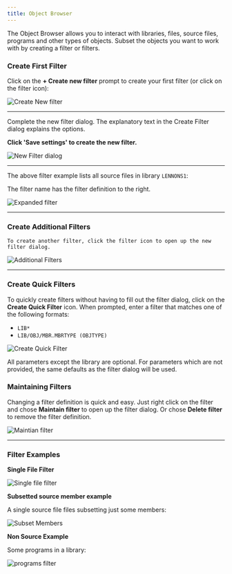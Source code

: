```yaml
---
title: Object Browser
---
```



The Object Browser allows you to interact with libraries, files, source files, programs and other types of objects. Subset the objects you want to work with by creating a filter or filters.

### Create First Filter

<CardGrid>
<Card>

Click on the **+ Create new filter** prompt to create your first filter (or click on the filter icon):

</Card><Card>

![Create New filter](../../../assets/Browser_03.png)

</Card></CardGrid>

---

<CardGrid>
<Card>

Complete the new filter dialog. The explanatory text in the Create Filter dialog explains the options.

**Click 'Save settings' to create the new filter.**

</Card><Card>

![New Filter dialog](../../../assets/Browser_04.png)

</Card></CardGrid>

---

<CardGrid>
<Card>

The above filter example lists all source files in library `LENNONS1`:

<Aside type="note">
    The filter name has the filter definition to the right.
</Aside>

</Card><Card>

![Expanded filter](../../../assets/Browser_05.png)

</Card></CardGrid>

---

### Create Additional Filters

<CardGrid>
<Card>

    To create another filter, click the filter icon to open up the new filter dialog.

</Card><Card>

![Additional Filters](../../../assets/Browser_06.png)

</Card></CardGrid>

---

### Create Quick Filters

<CardGrid>
<Card>

To quickly create filters without having to fill out the filter dialog, click on the **Create Quick Filter** icon. When prompted, enter a filter that matches one of the following formats:

- `LIB*`
- `LIB/OBJ/MBR.MBRTYPE (OBJTYPE)`

</Card><Card>

![Create Quick Filter](../../../assets/Browser_11.png)

</Card></CardGrid>

<Aside type="note">
    All parameters except the library are optional. For parameters which are not provided, the same defaults as the filter dialog will be used.
</Aside>

### Maintaining Filters

<CardGrid>
<Card>

Changing a filter definition is quick and easy. Just right click on the filter and chose **Maintain filter** to open up the filter dialog. Or chose **Delete filter** to remove the filter definition.

</Card><Card>

![Maintian filter](../../../assets/Browser_10.png)

</Card></CardGrid>

---

### Filter Examples

**Single File Filter**

![Single file filter](../../../assets/Browser_07.png)

**Subsetted source member example**

A single source file files subsetting just some members:

![Subset Members](../../../assets/Browser_08.png)

**Non Source Example**

Some programs in a library:

![programs filter](../../../assets/Browser_09.png)
